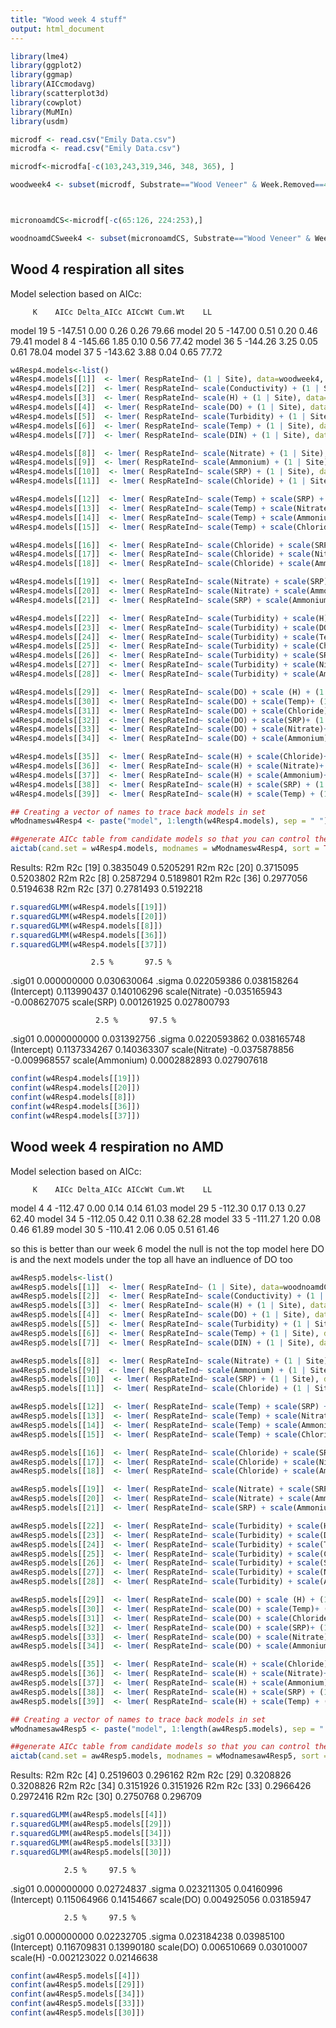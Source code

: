 ```yaml
---
title: "Wood week 4 stuff"
output: html_document
---
```

```r
library(lme4)
library(ggplot2)
library(ggmap)
library(AICcmodavg)
library(scatterplot3d)
library(cowplot)
library(MuMIn)
library(usdm)
```

```r
microdf <- read.csv("Emily Data.csv")
microdfa <- read.csv("Emily Data.csv")

microdf<-microdfa[-c(103,243,319,346, 348, 365), ]

woodweek4 <- subset(microdf, Substrate=="Wood Veneer" & Week.Removed==4)



micronoamdCS<-microdf[-c(65:126, 224:253),]

woodnoamdCSweek4 <- subset(micronoamdCS, Substrate=="Wood Veneer" & Week.Removed==4)
```

## Wood 4 respiration all sites

Model selection based on AICc:

         K    AICc Delta_AICc AICcWt Cum.Wt    LL
model 19 5 -147.51       0.00   0.26   0.26 79.66
model 20 5 -147.00       0.51   0.20   0.46 79.41
model 8  4 -145.66       1.85   0.10   0.56 77.42
model 36 5 -144.26       3.25   0.05   0.61 78.04
model 37 5 -143.62       3.88   0.04   0.65 77.72

```r
w4Resp4.models<-list()
w4Resp4.models[[1]]  <- lmer( RespRateInd~ (1 | Site), data=woodweek4, REML = FALSE)
w4Resp4.models[[2]]  <- lmer( RespRateInd~ scale(Conductivity) + (1 | Site), data=woodweek4, REML = FALSE)
w4Resp4.models[[3]]  <- lmer( RespRateInd~ scale(H) + (1 | Site), data=woodweek4, REML = FALSE)
w4Resp4.models[[4]]  <- lmer( RespRateInd~ scale(DO) + (1 | Site), data=woodweek4, REML = FALSE)
w4Resp4.models[[5]]  <- lmer( RespRateInd~ scale(Turbidity) + (1 | Site), data=woodweek4, REML = FALSE)
w4Resp4.models[[6]]  <- lmer( RespRateInd~ scale(Temp) + (1 | Site), data=woodweek4, REML = FALSE)
w4Resp4.models[[7]]  <- lmer( RespRateInd~ scale(DIN) + (1 | Site), data=woodweek4, REML = FALSE)

w4Resp4.models[[8]]  <- lmer( RespRateInd~ scale(Nitrate) + (1 | Site), data=woodweek4, REML = FALSE)
w4Resp4.models[[9]]  <- lmer( RespRateInd~ scale(Ammonium) + (1 | Site), data=woodweek4, REML = FALSE)
w4Resp4.models[[10]]  <- lmer( RespRateInd~ scale(SRP) + (1 | Site), data=woodweek4, REML = FALSE)
w4Resp4.models[[11]]  <- lmer( RespRateInd~ scale(Chloride) + (1 | Site), data=woodweek4, REML = FALSE)

w4Resp4.models[[12]]  <- lmer( RespRateInd~ scale(Temp) + scale(SRP) + (1 | Site), data=woodweek4, REML = FALSE)
w4Resp4.models[[13]]  <- lmer( RespRateInd~ scale(Temp) + scale(Nitrate) + (1 | Site), data=woodweek4, REML = FALSE)
w4Resp4.models[[14]]  <- lmer( RespRateInd~ scale(Temp) + scale(Ammonium) + (1 | Site), data=woodweek4, REML = FALSE)
w4Resp4.models[[15]]  <- lmer( RespRateInd~ scale(Temp) + scale(Chloride) + (1 | Site), data=woodweek4, REML = FALSE)

w4Resp4.models[[16]]  <- lmer( RespRateInd~ scale(Chloride) + scale(SRP) + (1 | Site), data=woodweek4, REML = FALSE)
w4Resp4.models[[17]]  <- lmer( RespRateInd~ scale(Chloride) + scale(Nitrate) + (1 | Site), data=woodweek4, REML = FALSE)
w4Resp4.models[[18]]  <- lmer( RespRateInd~ scale(Chloride) + scale(Ammonium) + (1 | Site), data=woodweek4, REML = FALSE)

w4Resp4.models[[19]]  <- lmer( RespRateInd~ scale(Nitrate) + scale(SRP) + (1 | Site), data=woodweek4, REML = FALSE)
w4Resp4.models[[20]]  <- lmer( RespRateInd~ scale(Nitrate) + scale(Ammonium) + (1 | Site), data=woodweek4, REML = FALSE)
w4Resp4.models[[21]]  <- lmer( RespRateInd~ scale(SRP) + scale(Ammonium) + (1 | Site), data=woodweek4, REML = FALSE)

w4Resp4.models[[22]]  <- lmer( RespRateInd~ scale(Turbidity) + scale(H)+ (1 | Site), data=woodweek4, REML = FALSE)
w4Resp4.models[[23]]  <- lmer( RespRateInd~ scale(Turbidity) + scale(DO)+ (1 | Site), data=woodweek4, REML = FALSE)
w4Resp4.models[[24]]  <- lmer( RespRateInd~ scale(Turbidity) + scale(Temp)+ (1 | Site), data=woodweek4, REML = FALSE)
w4Resp4.models[[25]]  <- lmer( RespRateInd~ scale(Turbidity) + scale(Chloride)+ (1 | Site), data=woodweek4, REML = FALSE)
w4Resp4.models[[26]]  <- lmer( RespRateInd~ scale(Turbidity) + scale(SRP)+ (1 | Site), data=woodweek4, REML = FALSE)
w4Resp4.models[[27]]  <- lmer( RespRateInd~ scale(Turbidity) + scale(Nitrate)+ (1 | Site), data=woodweek4, REML = FALSE)
w4Resp4.models[[28]]  <- lmer( RespRateInd~ scale(Turbidity) + scale(Ammonium)+ (1 | Site), data=woodweek4, REML = FALSE)

w4Resp4.models[[29]]  <- lmer( RespRateInd~ scale(DO) + scale (H) + (1 | Site), data=woodweek4, REML = FALSE)
w4Resp4.models[[30]]  <- lmer( RespRateInd~ scale(DO) + scale(Temp)+ (1 | Site), data=woodweek4, REML = FALSE)
w4Resp4.models[[31]]  <- lmer( RespRateInd~ scale(DO) + scale(Chloride)+ (1 | Site), data=woodweek4, REML = FALSE)
w4Resp4.models[[32]]  <- lmer( RespRateInd~ scale(DO) + scale(SRP)+ (1 | Site), data=woodweek4, REML = FALSE)
w4Resp4.models[[33]]  <- lmer( RespRateInd~ scale(DO) + scale(Nitrate)+ (1 | Site), data=woodweek4, REML = FALSE)
w4Resp4.models[[34]]  <- lmer( RespRateInd~ scale(DO) + scale(Ammonium)+ (1 | Site), data=woodweek4, REML = FALSE)

w4Resp4.models[[35]]  <- lmer( RespRateInd~ scale(H) + scale(Chloride)+ (1 | Site), data=woodweek4, REML = FALSE)
w4Resp4.models[[36]]  <- lmer( RespRateInd~ scale(H) + scale(Nitrate)+ (1 | Site), data=woodweek4, REML = FALSE)
w4Resp4.models[[37]]  <- lmer( RespRateInd~ scale(H) + scale(Ammonium)+ (1 | Site), data=woodweek4, REML = FALSE)
w4Resp4.models[[38]]  <- lmer( RespRateInd~ scale(H) + scale(SRP) + (1 | Site), data=woodweek4, REML = FALSE)
w4Resp4.models[[39]]  <- lmer( RespRateInd~ scale(H) + scale(Temp) + (1 | Site), data=woodweek4, REML = FALSE)

## Creating a vector of names to trace back models in set
wModnamesw4Resp4 <- paste("model", 1:length(w4Resp4.models), sep = " ")

##generate AICc table from candidate models so that you can control the model
aictab(cand.set = w4Resp4.models, modnames = wModnamesw4Resp4, sort = TRUE)

```
           
  Results: 
           R2m       R2c
[19] 0.3835049 0.5205291
           R2m       R2c
[20] 0.3715095 0.5203802
           R2m       R2c
[8] 0.2587294 0.5189801
           R2m       R2c
[36] 0.2977056 0.5194638
           R2m       R2c
[37] 0.2781493 0.5192218
```r
r.squaredGLMM(w4Resp4.models[[19]])
r.squaredGLMM(w4Resp4.models[[20]])
r.squaredGLMM(w4Resp4.models[[8]])
r.squaredGLMM(w4Resp4.models[[36]])
r.squaredGLMM(w4Resp4.models[[37]])
```

                      2.5 %       97.5 %
.sig01          0.000000000  0.030630064
.sigma          0.022059386  0.038158264
(Intercept)     0.113990437  0.140106296
scale(Nitrate) -0.035165943 -0.008627075
scale(SRP)      0.001261925  0.027800793

                       2.5 %       97.5 %
.sig01           0.0000000000  0.031392756
.sigma           0.0220593862  0.038165748
(Intercept)      0.1137334267  0.140363307
scale(Nitrate)  -0.0375878856 -0.009968557
scale(Ammonium)  0.0002882893  0.027907618

```r
confint(w4Resp4.models[[19]])
confint(w4Resp4.models[[20]])
confint(w4Resp4.models[[8]])
confint(w4Resp4.models[[36]])
confint(w4Resp4.models[[37]])
```



## Wood week 4 respiration no AMD

Model selection based on AICc:

         K    AICc Delta_AICc AICcWt Cum.Wt    LL
model 4  4 -112.47       0.00   0.14   0.14 61.03
model 29 5 -112.30       0.17   0.13   0.27 62.40
model 34 5 -112.05       0.42   0.11   0.38 62.28
model 33 5 -111.27       1.20   0.08   0.46 61.89
model 30 5 -110.41       2.06   0.05   0.51 61.46


so this is better than our week 6 model the null is not the top model here DO is and the next models under the top all have an indluence of DO too

```r
aw4Resp5.models<-list()
aw4Resp5.models[[1]]  <- lmer( RespRateInd~ (1 | Site), data=woodnoamdCSweek4, REML = FALSE)
aw4Resp5.models[[2]]  <- lmer( RespRateInd~ scale(Conductivity) + (1 | Site), data=woodnoamdCSweek4, REML = FALSE)
aw4Resp5.models[[3]]  <- lmer( RespRateInd~ scale(H) + (1 | Site), data=woodnoamdCSweek4, REML = FALSE)
aw4Resp5.models[[4]]  <- lmer( RespRateInd~ scale(DO) + (1 | Site), data=woodnoamdCSweek4, REML = FALSE)
aw4Resp5.models[[5]]  <- lmer( RespRateInd~ scale(Turbidity) + (1 | Site), data=woodnoamdCSweek4, REML = FALSE)
aw4Resp5.models[[6]]  <- lmer( RespRateInd~ scale(Temp) + (1 | Site), data=woodnoamdCSweek4, REML = FALSE)
aw4Resp5.models[[7]]  <- lmer( RespRateInd~ scale(DIN) + (1 | Site), data=woodnoamdCSweek4, REML = FALSE)

aw4Resp5.models[[8]]  <- lmer( RespRateInd~ scale(Nitrate) + (1 | Site), data=woodnoamdCSweek4, REML = FALSE)
aw4Resp5.models[[9]]  <- lmer( RespRateInd~ scale(Ammonium) + (1 | Site), data=woodnoamdCSweek4, REML = FALSE)
aw4Resp5.models[[10]]  <- lmer( RespRateInd~ scale(SRP) + (1 | Site), data=woodnoamdCSweek4, REML = FALSE)
aw4Resp5.models[[11]]  <- lmer( RespRateInd~ scale(Chloride) + (1 | Site), data=woodnoamdCSweek4, REML = FALSE)

aw4Resp5.models[[12]]  <- lmer( RespRateInd~ scale(Temp) + scale(SRP) + (1 | Site), data=woodnoamdCSweek4, REML = FALSE)
aw4Resp5.models[[13]]  <- lmer( RespRateInd~ scale(Temp) + scale(Nitrate) + (1 | Site), data=woodnoamdCSweek4, REML = FALSE)
aw4Resp5.models[[14]]  <- lmer( RespRateInd~ scale(Temp) + scale(Ammonium) + (1 | Site), data=woodnoamdCSweek4, REML = FALSE)
aw4Resp5.models[[15]]  <- lmer( RespRateInd~ scale(Temp) + scale(Chloride) + (1 | Site), data=woodnoamdCSweek4, REML = FALSE)

aw4Resp5.models[[16]]  <- lmer( RespRateInd~ scale(Chloride) + scale(SRP) + (1 | Site), data=woodnoamdCSweek4, REML = FALSE)
aw4Resp5.models[[17]]  <- lmer( RespRateInd~ scale(Chloride) + scale(Nitrate) + (1 | Site), data=woodnoamdCSweek4, REML = FALSE)
aw4Resp5.models[[18]]  <- lmer( RespRateInd~ scale(Chloride) + scale(Ammonium) + (1 | Site), data=woodnoamdCSweek4, REML = FALSE)

aw4Resp5.models[[19]]  <- lmer( RespRateInd~ scale(Nitrate) + scale(SRP) + (1 | Site), data=woodnoamdCSweek4, REML = FALSE)
aw4Resp5.models[[20]]  <- lmer( RespRateInd~ scale(Nitrate) + scale(Ammonium) + (1 | Site), data=woodnoamdCSweek4, REML = FALSE)
aw4Resp5.models[[21]]  <- lmer( RespRateInd~ scale(SRP) + scale(Ammonium) + (1 | Site), data=woodnoamdCSweek4, REML = FALSE)

aw4Resp5.models[[22]]  <- lmer( RespRateInd~ scale(Turbidity) + scale(H)+ (1 | Site), data=woodnoamdCSweek4, REML = FALSE)
aw4Resp5.models[[23]]  <- lmer( RespRateInd~ scale(Turbidity) + scale(DO)+ (1 | Site), data=woodnoamdCSweek4, REML = FALSE)
aw4Resp5.models[[24]]  <- lmer( RespRateInd~ scale(Turbidity) + scale(Temp)+ (1 | Site), data=woodnoamdCSweek4, REML = FALSE)
aw4Resp5.models[[25]]  <- lmer( RespRateInd~ scale(Turbidity) + scale(Chloride)+ (1 | Site), data=woodnoamdCSweek4, REML = FALSE)
aw4Resp5.models[[26]]  <- lmer( RespRateInd~ scale(Turbidity) + scale(SRP)+ (1 | Site), data=woodnoamdCSweek4, REML = FALSE)
aw4Resp5.models[[27]]  <- lmer( RespRateInd~ scale(Turbidity) + scale(Nitrate)+ (1 | Site), data=woodnoamdCSweek4, REML = FALSE)
aw4Resp5.models[[28]]  <- lmer( RespRateInd~ scale(Turbidity) + scale(Ammonium)+ (1 | Site), data=woodnoamdCSweek4, REML = FALSE)

aw4Resp5.models[[29]]  <- lmer( RespRateInd~ scale(DO) + scale (H) + (1 | Site), data=woodnoamdCSweek4, REML = FALSE)
aw4Resp5.models[[30]]  <- lmer( RespRateInd~ scale(DO) + scale(Temp)+ (1 | Site), data=woodnoamdCSweek4, REML = FALSE)
aw4Resp5.models[[31]]  <- lmer( RespRateInd~ scale(DO) + scale(Chloride)+ (1 | Site), data=woodnoamdCSweek4, REML = FALSE)
aw4Resp5.models[[32]]  <- lmer( RespRateInd~ scale(DO) + scale(SRP)+ (1 | Site), data=woodnoamdCSweek4, REML = FALSE)
aw4Resp5.models[[33]]  <- lmer( RespRateInd~ scale(DO) + scale(Nitrate)+ (1 | Site), data=woodnoamdCSweek4, REML = FALSE)
aw4Resp5.models[[34]]  <- lmer( RespRateInd~ scale(DO) + scale(Ammonium)+ (1 | Site), data=woodnoamdCSweek4, REML = FALSE)

aw4Resp5.models[[35]]  <- lmer( RespRateInd~ scale(H) + scale(Chloride)+ (1 | Site), data=woodnoamdCSweek4, REML = FALSE)
aw4Resp5.models[[36]]  <- lmer( RespRateInd~ scale(H) + scale(Nitrate)+ (1 | Site), data=woodnoamdCSweek4, REML = FALSE)
aw4Resp5.models[[37]]  <- lmer( RespRateInd~ scale(H) + scale(Ammonium)+ (1 | Site), data=woodnoamdCSweek4, REML = FALSE)
aw4Resp5.models[[38]]  <- lmer( RespRateInd~ scale(H) + scale(SRP) + (1 | Site), data=woodnoamdCSweek4, REML = FALSE)
aw4Resp5.models[[39]]  <- lmer( RespRateInd~ scale(H) + scale(Temp) + (1 | Site), data=woodnoamdCSweek4, REML = FALSE)

## Creating a vector of names to trace back models in set
wModnamesaw4Resp5 <- paste("model", 1:length(aw4Resp5.models), sep = " ")

##generate AICc table from candidate models so that you can control the model
aictab(cand.set = aw4Resp5.models, modnames = wModnamesaw4Resp5, sort = TRUE)
```

Results:
           R2m      R2c
[4] 0.2519603 0.296162
           R2m       R2c
[29] 0.3208826 0.3208826
           R2m       R2c
[34] 0.3151926 0.3151926
           R2m       R2c
[33] 0.2966426 0.2972416
           R2m      R2c
[30] 0.2750768 0.296709

```r
r.squaredGLMM(aw4Resp5.models[[4]])
r.squaredGLMM(aw4Resp5.models[[29]])
r.squaredGLMM(aw4Resp5.models[[34]])
r.squaredGLMM(aw4Resp5.models[[33]])
r.squaredGLMM(aw4Resp5.models[[30]])
```

                2.5 %     97.5 %
.sig01      0.000000000 0.02724837
.sigma      0.023211305 0.04160996
(Intercept) 0.115064966 0.14154667
scale(DO)   0.004925056 0.03185947

                2.5 %     97.5 %
.sig01       0.000000000 0.02232705
.sigma       0.023184238 0.03985100
(Intercept)  0.116709831 0.13990180
scale(DO)    0.006510669 0.03010007
scale(H)    -0.002123022 0.02146638
```r
confint(aw4Resp5.models[[4]])
confint(aw4Resp5.models[[29]])
confint(aw4Resp5.models[[34]])
confint(aw4Resp5.models[[33]])
confint(aw4Resp5.models[[30]])
```



